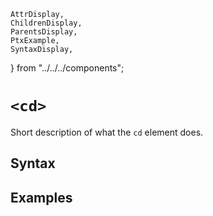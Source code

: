     AttrDisplay,
    ChildrenDisplay,
    ParentsDisplay,
    PtxExample,
    SyntaxDisplay,
} from "../../../components";

# `<cd>`

Short description of what the `cd` element does.

## Syntax

<SyntaxDisplay name="cd" />

## Examples

    